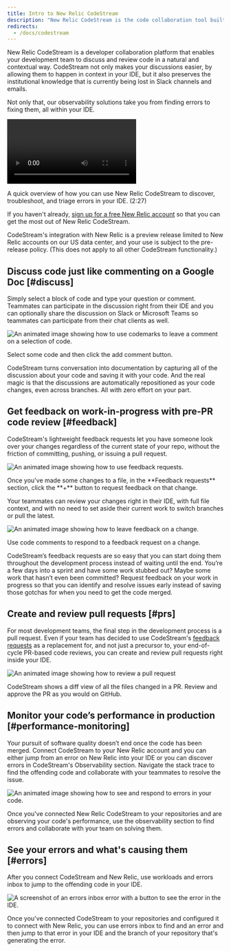 ```yaml
---
title: Intro to New Relic CodeStream
description: "New Relic CodeStream is the code collaboration tool built for remote teams."
redirects:
  - /docs/codestream
---
```








New Relic CodeStream is a developer collaboration platform that enables your development team to discuss and review code in a natural and contextual way. CodeStream not only makes your discussions easier, by allowing them to happen in context in your IDE, but it also preserves the institutional knowledge that is currently being lost in Slack channels and emails.

Not only that, our observability solutions take you from finding errors to fixing them, all within your IDE.

<Video
  id="LfH7p76Cvro"
  type="youtube"
/>

<figcaption>
  A quick overview of how you can use New Relic CodeStream to discover, troubleshoot, and triage errors in your IDE. (2:27)
</figcaption>

If you haven't already, [sign up for a free New Relic account](https://newrelic.com/signup) so that you can get the most out of New Relic CodeStream.

<Callout title="Preview release">
  CodeStream's integration with New Relic is a preview release limited to New Relic accounts on our US data center, and your use is subject to the pre-release policy. (This does not apply to all other CodeStream functionality.)
</Callout>

## Discuss code just like commenting on a Google Doc [#discuss]

Simply select a block of code and type your question or comment. Teammates can participate in the discussion right from their IDE and you can optionally share the discussion on Slack or Microsoft Teams so teammates can participate from their chat clients as well.

<img
  title="How to use codemarks to leave a comment on a selection of code."
  alt="An animated image showing how to use codemarks to leave a comment on a selection of code."
  src={discussCode1Vsc}
/>

<figcaption>
  Select some code and then click the add comment button.
</figcaption>

CodeStream turns conversation into documentation by capturing all of the discussion about your code and saving it with your code. And the real magic is that the discussions are automatically repositioned as your code changes, even across branches. All with zero effort on your part.

## Get feedback on work-in-progress with pre-PR code review [#feedback]

CodeStream's lightweight feedback requests let you have someone look over your changes regardless of the current state of your repo, without the friction of committing, pushing, or issuing a pull request.

<img
  title="How to use feedback requests."
  alt="An animated image showing how to use feedback requests."
  src={frRequestVsc}
/>

<figcaption>
  Once you've made some changes to a file, in the **Feedback requests** section, click the **+** button to request feedback on that change.
</figcaption>

Your teammates can review your changes right in their IDE, with full file context, and with no need to set aside their current work to switch branches or pull the latest.

<img
  title="How to leave feedback."
  alt="An animated image showing how to leave feedback on a change."
  src={frPerformVsc}
/>

<figcaption>
  Use code comments to respond to a feedback request on a change.
</figcaption>

CodeStream’s feedback requests are so easy that you can start doing them throughout the development process instead of waiting until the end. You’re a few days into a sprint and have some work stubbed out? Maybe some work that hasn’t even been committed? Request feedback on your work in progress so that you can identify and resolve issues early instead of saving those gotchas for when you need to get the code merged.

## Create and review pull requests [#prs]

For most development teams, the final step in the development process is a pull request. Even if your team has decided to use CodeStream's [feedback requests](/docs/codestream/how-use-codestream/request-feedback) as a replacement for, and not just a precursor to, your end-of-cycle PR-based code reviews, you can create and review pull requests right inside your IDE.

<img
  title="How to review a pull request."
  alt="An animated image showing how to review a pull request"
  src={pullRequestVsc}
/>

<figcaption>
  CodeStream shows a diff view of all the files changed in a PR. Review and approve the PR as you would on GitHub.
</figcaption>

## Monitor your code’s performance in production [#performance-monitoring]

Your pursuit of software quality doesn’t end once the code has been merged. Connect CodeStream to your New Relic account and you can either jump from an error on New Relic into your IDE or you can discover errors in CodeStream's Observability section. Navigate the stack trace to find the offending code and collaborate with your teammates to resolve the issue.

<img
  title="How to see and respond to errors in your code."
  alt="An animated image showing how to see and respond to errors in your code."
  src={observabilityVsc}
/>

<figcaption>
  Once you've connected New Relic CodeStream to your repositories and are observing your code's performance, use the observability section to find errors and collaborate with your team on solving them.
</figcaption>

## See your errors and what's causing them [#errors]

After you connect CodeStream and New Relic, use workloads and errors inbox to jump to the offending code in your IDE.

<img
  title="An errors inbox error with a button to see the error in the IDE."
  alt="A screenshot of an errors inbox error with a button to see the error in the IDE."
  src={errorIde}
/>

<figcaption>
  Once you've connected CodeStream to your repositories and configured it to connect with New Relic, you can use errors inbox to find and an error and then jump to that error in your IDE and the branch of your repository that's generating the error.
</figcaption>

